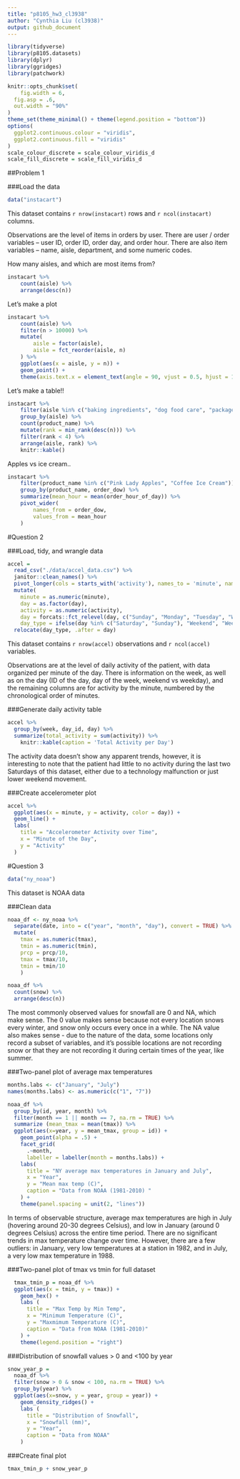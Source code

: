 ```yaml
---
title: "p8105_hw3_cl3938"
author: "Cynthia Liu (cl3938)"
output: github_document
---
```


```r
library(tidyverse)
library(p8105.datasets)
library(dplyr)
library(ggridges)
library(patchwork)

knitr::opts_chunk$set(
	fig.width = 6, 
  fig.asp = .6,
  out.width = "90%"
)
theme_set(theme_minimal() + theme(legend.position = "bottom"))
options(
  ggplot2.continuous.colour = "viridis",
  ggplot2.continuous.fill = "viridis"
)
scale_colour_discrete = scale_colour_viridis_d
scale_fill_discrete = scale_fill_viridis_d
```

##Problem 1

###Load the data

```r
data("instacart")
```

This dataset contains `r nrow(instacart)` rows and `r ncol(instacart)` columns. 

Observations are the level of items in orders by user. There are user / order variables -- user ID, order ID, order day, and order hour. There are also item variables -- name, aisle, department, and some numeric codes. 

How many aisles, and which are most items from?

```r
instacart %>% 
	count(aisle) %>% 
	arrange(desc(n))
```


Let's make a plot

```r
instacart %>% 
	count(aisle) %>% 
	filter(n > 10000) %>% 
	mutate(
		aisle = factor(aisle),
		aisle = fct_reorder(aisle, n)
	) %>% 
	ggplot(aes(x = aisle, y = n)) + 
	geom_point() + 
	theme(axis.text.x = element_text(angle = 90, vjust = 0.5, hjust = 1))
```


Let's make a table!!

```r
instacart %>% 
	filter(aisle %in% c("baking ingredients", "dog food care", "packaged vegetables fruits")) %>% 
	group_by(aisle) %>% 
	count(product_name) %>% 
	mutate(rank = min_rank(desc(n))) %>% 
	filter(rank < 4) %>% 
	arrange(aisle, rank) %>% 
	knitr::kable()
```


Apples vs ice cream..

```r
instacart %>% 
	filter(product_name %in% c("Pink Lady Apples", "Coffee Ice Cream")) %>% 
	group_by(product_name, order_dow) %>% 
	summarize(mean_hour = mean(order_hour_of_day)) %>% 
	pivot_wider(
		names_from = order_dow,
		values_from = mean_hour
	)
```
#Question 2

###Load, tidy, and wrangle data
``` r
accel = 
  read_csv("./data/accel_data.csv") %>%
  janitor::clean_names() %>%
  pivot_longer(cols = starts_with('activity'), names_to = 'minute', names_prefix = "activity.", values_to = 'activity') %>%
  mutate(
    minute = as.numeric(minute),
    day = as.factor(day),
    activity = as.numeric(activity),
    day = forcats::fct_relevel(day, c("Sunday", "Monday", "Tuesday", "Wednesday", "Thursday", "Friday", "Saturday")),
    day_type = ifelse(day %in% c("Saturday", "Sunday"), "Weekend", "Weekday" )) %>%
  relocate(day_type, .after = day)
```

This dataset contains `r nrow(accel)` observations and `r ncol(accel)` variables. 

Observations are at the level of daily activity of the patient, with data organized per minute of the day. There is information on the week, as well as on the day (ID of the day, day of the week, weekend vs weekday), and the remaining columns are for activity by the minute, numbered by the chronological order of minutes. 

###Generate daily activity table

``` r
accel %>% 
  group_by(week, day_id, day) %>%
  summarize(total_activity = sum(activity)) %>%
	knitr::kable(caption = 'Total Activity per Day')
```
The activity data doesn't show any apparent trends, however, it is interesting to note that the patient had little to no activity during the last two Saturdays of this dataset, either due to a technology malfunction or just lower weekend movement.

###Create accelerometer plot

```r
accel %>%
  ggplot(aes(x = minute, y = activity, color = day)) +
  geom_line() +
  labs(
    title = "Accelerometer Activity over Time",
    x = "Minute of the Day",
    y = "Activity"
  )
```

#Question 3

```r
data("ny_noaa")
```

This dataset is NOAA data 

###Clean data

``` r
noaa_df <- ny_noaa %>%
  separate(date, into = c("year", "month", "day"), convert = TRUE) %>%
  mutate(
    tmax = as.numeric(tmax),
    tmin = as.numeric(tmin),
    prcp = prcp/10,
    tmax = tmax/10,
    tmin = tmin/10
    ) 
```

```r
noaa_df %>%
  count(snow) %>%
  arrange(desc(n))
```
The most commonly observed values for snowfall are 0 and NA, which make sense. The 0 value makes sense because not every location snows every winter, and snow only occurs every once in a while. The NA value also makes sense - due to the nature of the data, some locations only record a subset of variables, and it's possible locations are not recording snow or that they are not recording it during certain times of the year, like summer.

###Two-panel plot of average max temperatures

``` r
months.labs <- c("January", "July")
names(months.labs) <- as.numeric(c("1", "7"))

noaa_df %>%
  group_by(id, year, month) %>%
  filter(month == 1 || month == 7, na.rm = TRUE) %>%
  summarize (mean_tmax = mean(tmax)) %>%
  ggplot(aes(x=year, y = mean_tmax, group = id)) +
    geom_point(alpha = .5) +
    facet_grid(
      .~month, 
      labeller = labeller(month = months.labs)) +
    labs(
      title = "NY average max temperatures in January and July",
      x = "Year",
      y = "Mean max temp (C)",
      caption = "Data from NOAA (1981-2010) "
    ) +
    theme(panel.spacing = unit(2, "lines"))

```
In terms of observable structure, average max temperatures are high in July (hovering around 20-30 degrees Celsius), and low in January (around 0 degrees Celsius) across the entire time period. There are no significant trends in max temperature change over time. However, there are a few outliers: in January, very low temperatures at a station in 1982, and in July, a very low max temperature in 1988. 

###Two-panel plot of tmax vs tmin for full dataset

```r
  tmax_tmin_p = noaa_df %>%
  ggplot(aes(x = tmin, y = tmax)) +
    geom_hex() +
    labs (
      title = "Max Temp by Min Temp",
      x = "Minimum Temperature (C)",
      y = "Maxmimum Temperature (C)",
      caption = "Data from NOAA (1981-2010)"
    ) +
    theme(legend.position = "right")
```


###Distribution of snowfall values > 0 and <100 by year 

```r

snow_year_p =
  noaa_df %>%
  filter(snow > 0 & snow < 100, na.rm = TRUE) %>%
  group_by(year) %>%
  ggplot(aes(x=snow, y = year, group = year)) +
    geom_density_ridges() +
    labs (
      title = "Distribution of Snowfall",
      x = "Snowfall (mm)",
      y = "Year",
      caption = "Data from NOAA"
    )
```

###Create final plot

```r
tmax_tmin_p + snow_year_p
```

